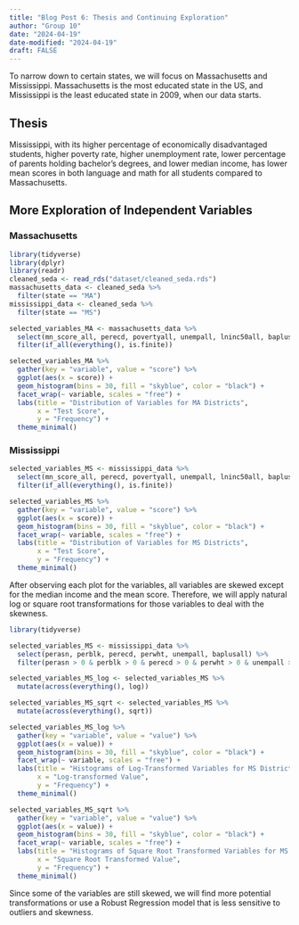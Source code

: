 ```yaml
---
title: "Blog Post 6: Thesis and Continuing Exploration"
author: "Group 10"
date: "2024-04-19"
date-modified: "2024-04-19"
draft: FALSE
---
```

To narrow down to certain states, we will focus on Massachusetts and Mississippi. Massachusetts is the most educated state in the US, and Mississippi is the least educated state in 2009, when our data starts. 

## Thesis
Mississippi, with its higher percentage of economically disadvantaged students, higher poverty rate, higher unemployment rate, lower percentage of parents holding bachelor's degrees, and lower median income, has lower mean scores in both language and math for all students compared to Massachusetts.

## More Exploration of Independent Variables
### Massachusetts
```r
library(tidyverse)
library(dplyr)
library(readr)
cleaned_seda <- read_rds("dataset/cleaned_seda.rds")
massachusetts_data <- cleaned_seda %>%
  filter(state == "MA")
mississippi_data <- cleaned_seda %>%
  filter(state == "MS")

selected_variables_MA <- massachusetts_data %>%
  select(mn_score_all, perecd, povertyall, unempall, lninc50all, baplusall, perblk, perasn, perwht) %>%
  filter(if_all(everything(), is.finite))

selected_variables_MA %>%
  gather(key = "variable", value = "score") %>%
  ggplot(aes(x = score)) +
  geom_histogram(bins = 30, fill = "skyblue", color = "black") +
  facet_wrap(~ variable, scales = "free") +
  labs(title = "Distribution of Variables for MA Districts",
       x = "Test Score",
       y = "Frequency") +
  theme_minimal()
```

### Mississippi
```r
selected_variables_MS <- mississippi_data %>%
  select(mn_score_all, perecd, povertyall, unempall, lninc50all, baplusall, perblk, perasn, perwht) %>%
  filter(if_all(everything(), is.finite))

selected_variables_MS %>%
  gather(key = "variable", value = "score") %>%
  ggplot(aes(x = score)) +
  geom_histogram(bins = 30, fill = "skyblue", color = "black") +
  facet_wrap(~ variable, scales = "free") +
  labs(title = "Distribution of Variables for MS Districts",
       x = "Test Score",
       y = "Frequency") +
  theme_minimal()
```
After observing each plot for the variables, all variables are skewed except for the median income and the mean score. Therefore, we will apply natural log or square root transformations for those variables to deal with the skewness.

```r
library(tidyverse)

selected_variables_MS <- mississippi_data %>%
  select(perasn, perblk, perecd, perwht, unempall, baplusall) %>%
  filter(perasn > 0 & perblk > 0 & perecd > 0 & perwht > 0 & unempall > 0)

selected_variables_MS_log <- selected_variables_MS %>%
  mutate(across(everything(), log))

selected_variables_MS_sqrt <- selected_variables_MS %>%
  mutate(across(everything(), sqrt))

selected_variables_MS_log %>%
  gather(key = "variable", value = "value") %>%
  ggplot(aes(x = value)) +
  geom_histogram(bins = 30, fill = "skyblue", color = "black") +
  facet_wrap(~ variable, scales = "free") +
  labs(title = "Histograms of Log-Transformed Variables for MS Districts",
       x = "Log-transformed Value",
       y = "Frequency") +
  theme_minimal()

selected_variables_MS_sqrt %>%
  gather(key = "variable", value = "value") %>%
  ggplot(aes(x = value)) +
  geom_histogram(bins = 30, fill = "skyblue", color = "black") +
  facet_wrap(~ variable, scales = "free") +
  labs(title = "Histograms of Square Root Transformed Variables for MS Districts",
       x = "Square Root Transformed Value",
       y = "Frequency") +
  theme_minimal()
```

Since some of the variables are still skewed, we will find more potential transformations or use a Robust Regression model that is less sensitive to outliers and skewness.